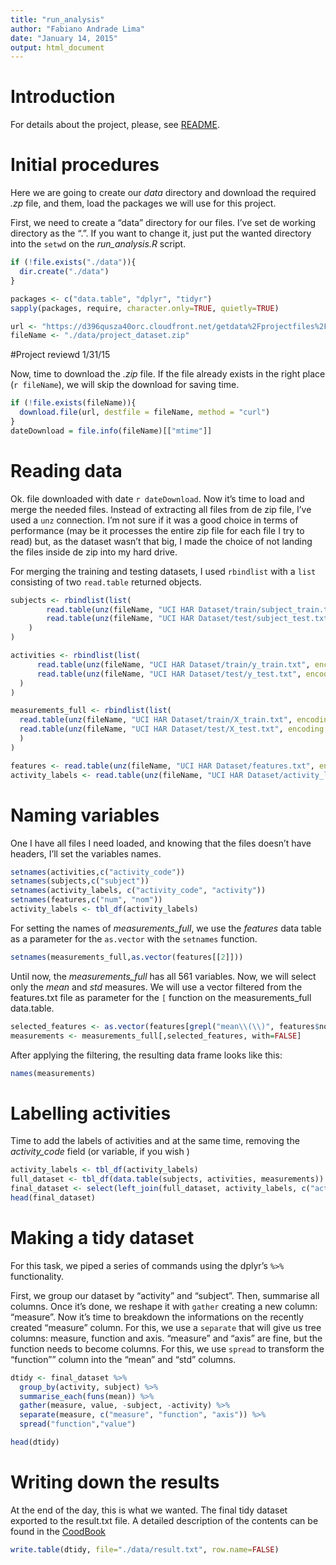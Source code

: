 ```yaml
---
title: "run_analysis"
author: "Fabiano Andrade Lima"
date: "January 14, 2015"
output: html_document
---
```

# Introduction 

For details about the project, please, see [README](./README.md).

# Initial procedures

Here we are going to create our *data* directory and download the required *.zp* file, and them, load the packages we will use for this project.

First, we need to create a "data" directory for our files. I've set de working directory as the ".". If you want to change it, just put the wanted directory into the `setwd` on the *run_analysis.R* script.

```r
if (!file.exists("./data")){
  dir.create("./data")
}

packages <- c("data.table", "dplyr", "tidyr")
sapply(packages, require, character.only=TRUE, quietly=TRUE)

url <- "https://d396qusza40orc.cloudfront.net/getdata%2Fprojectfiles%2FUCI%20HAR%20Dataset.zip"
fileName <- "./data/project_dataset.zip"
```
#Project reviewd 1/31/15

Now, time to download the *.zip* file. If the file already exists in the right place (`r fileName`), we will skip the download for saving time.

```r
if (!file.exists(fileName)){
  download.file(url, destfile = fileName, method = "curl")
}
dateDownload = file.info(fileName)[["mtime"]]
```

# Reading data

Ok. file downloaded with date `r dateDownload`. Now it's time to load and merge the needed files. Instead of extracting all files from de zip file, I've used a `unz` connection. I'm not sure if it was a good choice in terms of performance (may be it processes the entire zip file for each file I try to read) but, as the dataset wasn't that big, I made the choice of not landing the files inside de zip into my hard drive.

For merging the training and testing datasets, I used `rbindlist` with a `list` consisting of two `read.table` returned objects.

```r
subjects <- rbindlist(list(
        read.table(unz(fileName, "UCI HAR Dataset/train/subject_train.txt", encoding = getOption("encoding"))),
        read.table(unz(fileName, "UCI HAR Dataset/test/subject_test.txt", encoding = getOption("encoding")))
    )
)

activities <- rbindlist(list(
      read.table(unz(fileName, "UCI HAR Dataset/train/y_train.txt", encoding = getOption("encoding"))),
      read.table(unz(fileName, "UCI HAR Dataset/test/y_test.txt", encoding = getOption("encoding")))
  )
)

measurements_full <- rbindlist(list(
  read.table(unz(fileName, "UCI HAR Dataset/train/X_train.txt", encoding = getOption("encoding"))),
  read.table(unz(fileName, "UCI HAR Dataset/test/X_test.txt", encoding = getOption("encoding")))
  )
)

features <- read.table(unz(fileName, "UCI HAR Dataset/features.txt", encoding = getOption("encoding")))
activity_labels <- read.table(unz(fileName, "UCI HAR Dataset/activity_labels.txt", encoding = getOption("encoding")))
```

# Naming variables

One I have all files I need loaded, and knowing that the files doesn't have headers,  I'll set the variables names.

```r
setnames(activities,c("activity_code")) 
setnames(subjects,c("subject")) 
setnames(activity_labels, c("activity_code", "activity"))
setnames(features,c("num", "nom"))
activity_labels <- tbl_df(activity_labels)
```

For setting the names of *measurements_full*, we use the *features* data table as a parameter for the `as.vector` with the `setnames` function.

```r
setnames(measurements_full,as.vector(features[[2]]))
```

Until now, the *measurements_full* has all 561 variables. Now, we will select only the *mean* and *std* measures. We will use a vector filtered from the features.txt file as parameter for the `[` function on the measurements_full data.table.

```r
selected_features <- as.vector(features[grepl("mean\\(\\)", features$nom) | grepl("std\\(\\)", features$nom),][[2]])
measurements <- measurements_full[,selected_features, with=FALSE]
```

After applying the filtering, the resulting data frame looks like this:

```r
names(measurements)
```

# Labelling activities

Time to add the labels of activities and at the same time, removing the *activity_code* field (or variable, if you wish )

```r
activity_labels <- tbl_df(activity_labels)
full_dataset <- tbl_df(data.table(subjects, activities, measurements))
final_dataset <- select(left_join(full_dataset, activity_labels, c("activity_code"), copy=TRUE),-(activity_code))
head(final_dataset)
```

# Making a tidy dataset

For this task, we piped a series of commands using the dplyr's `%>%` functionality.

First, we group our dataset by "activity" and "subject". Then, summarise all columns. Once it's done, we reshape it with `gather` creating a new column: "measure". Now it's time to breakdown the informations on the recently created "measure" column. For this, we use a `separate` that will give us tree columns: measure, function and axis. "measure" and "axis" are fine, but the function needs to become columns. For this, we use `spread` to transform the "function"" column into the "mean" and "std" columns.

```r
dtidy <- final_dataset %>%
  group_by(activity, subject) %>%
  summarise_each(funs(mean)) %>%
  gather(measure, value, -subject, -activity) %>%
  separate(measure, c("measure", "function", "axis")) %>%
  spread("function","value")

head(dtidy)
```

# Writing down the results

At the end of the day, this is what we wanted. The final tidy dataset exported to the result.txt file. A detailed description of the contents can be found in the [CoodBook](./CodeBook.md)

```r
write.table(dtidy, file="./data/result.txt", row.name=FALSE)
```


